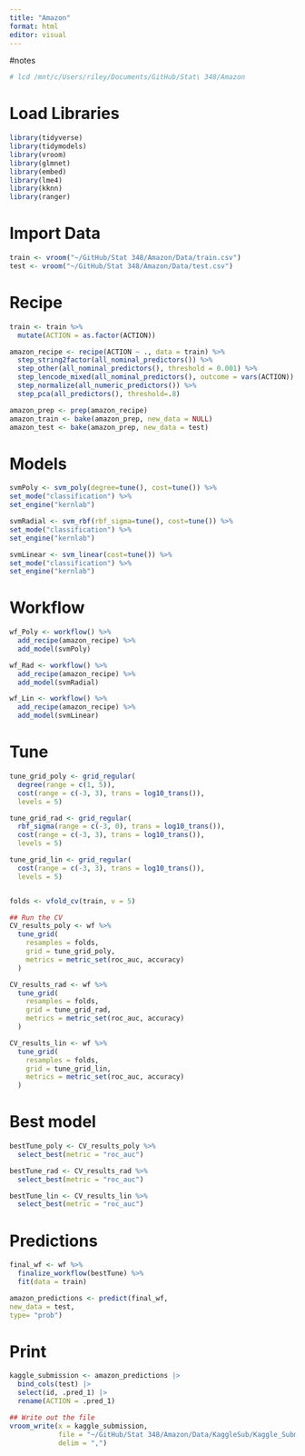 ```yaml
---
title: "Amazon"
format: html
editor: visual
---
```


#notes

```r
# lcd /mnt/c/Users/riley/Documents/GitHub/Stat\ 348/Amazon
```

# Load Libraries

```r
library(tidyverse)
library(tidymodels)
library(vroom)
library(glmnet)
library(embed)
library(lme4)
library(kknn)
library(ranger)
```

# Import Data

```r
train <- vroom("~/GitHub/Stat 348/Amazon/Data/train.csv")
test <- vroom("~/GitHub/Stat 348/Amazon/Data/test.csv")
```

# Recipe

```r
train <- train %>%
  mutate(ACTION = as.factor(ACTION))

amazon_recipe <- recipe(ACTION ~ ., data = train) %>%
  step_string2factor(all_nominal_predictors()) %>%
  step_other(all_nominal_predictors(), threshold = 0.001) %>%
  step_lencode_mixed(all_nominal_predictors(), outcome = vars(ACTION)) %>%
  step_normalize(all_numeric_predictors()) %>%
  step_pca(all_predictors(), threshold=.8)

amazon_prep <- prep(amazon_recipe)
amazon_train <- bake(amazon_prep, new_data = NULL)
amazon_test <- bake(amazon_prep, new_data = test)

```

# Models

```r
svmPoly <- svm_poly(degree=tune(), cost=tune()) %>% 
set_mode("classification") %>%
set_engine("kernlab")

svmRadial <- svm_rbf(rbf_sigma=tune(), cost=tune()) %>% 
set_mode("classification") %>%
set_engine("kernlab")

svmLinear <- svm_linear(cost=tune()) %>%
set_mode("classification") %>%
set_engine("kernlab")

```

# Workflow

```r
wf_Poly <- workflow() %>%
  add_recipe(amazon_recipe) %>%
  add_model(svmPoly)

wf_Rad <- workflow() %>%
  add_recipe(amazon_recipe) %>%
  add_model(svmRadial)

wf_Lin <- workflow() %>%
  add_recipe(amazon_recipe) %>%
  add_model(svmLinear)
```

# Tune

```r
tune_grid_poly <- grid_regular(
  degree(range = c(1, 5)),
  cost(range = c(-3, 3), trans = log10_trans()),
  levels = 5)

tune_grid_rad <- grid_regular(
  rbf_sigma(range = c(-3, 0), trans = log10_trans()), 
  cost(range = c(-3, 3), trans = log10_trans()),
  levels = 5)

tune_grid_lin <- grid_regular(
  cost(range = c(-3, 3), trans = log10_trans()),
  levels = 5)


folds <- vfold_cv(train, v = 5)

## Run the CV
CV_results_poly <- wf %>%
  tune_grid(
    resamples = folds,
    grid = tune_grid_poly,
    metrics = metric_set(roc_auc, accuracy)
  )

CV_results_rad <- wf %>%
  tune_grid(
    resamples = folds,
    grid = tune_grid_rad,
    metrics = metric_set(roc_auc, accuracy)
  )

CV_results_lin <- wf %>%
  tune_grid(
    resamples = folds,
    grid = tune_grid_lin,
    metrics = metric_set(roc_auc, accuracy)
  )
```

# Best model

```r
bestTune_poly <- CV_results_poly %>%
  select_best(metric = "roc_auc")

bestTune_rad <- CV_results_rad %>%
  select_best(metric = "roc_auc")

bestTune_lin <- CV_results_lin %>%
  select_best(metric = "roc_auc")
```

# Predictions

```r
final_wf <- wf %>%
  finalize_workflow(bestTune) %>%
  fit(data = train)

amazon_predictions <- predict(final_wf,
new_data = test,
type= "prob") 
```

# Print

```r
kaggle_submission <- amazon_predictions |>
  bind_cols(test) |> 
  select(id, .pred_1) |>
  rename(ACTION = .pred_1) 

## Write out the file
vroom_write(x = kaggle_submission,
            file = "~/GitHub/Stat 348/Amazon/Data/KaggleSub/Kaggle_Submission.csv",
            delim = ",")
```
